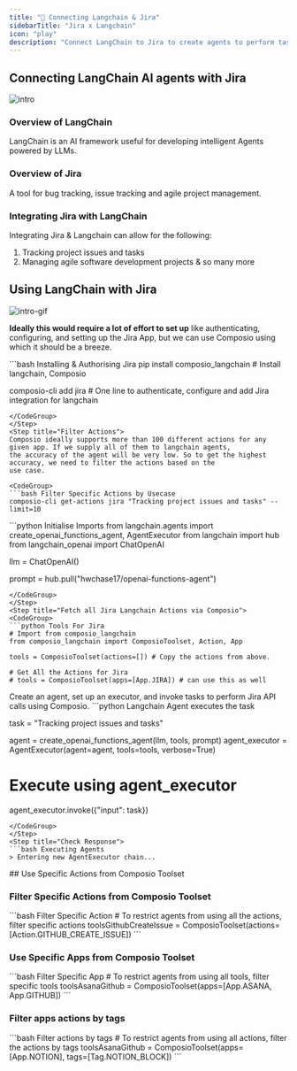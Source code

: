 ```yaml
---
title: "🚀 Connecting Langchain & Jira"
sidebarTitle: "Jira x Langchain"
icon: "play"
description: "Connect LangChain to Jira to create agents to perform tasks using natural language"
---
```


## Connecting LangChain AI agents with Jira
![intro](/media/intro.jpg)

### Overview of LangChain

LangChain is an AI framework useful for developing intelligent Agents powered by LLMs.

### Overview of Jira

A tool for bug tracking, issue tracking and agile project management.

### Integrating Jira with LangChain

Integrating Jira & Langchain can allow for the following:

1. Tracking project issues and tasks
2. Managing agile software development projects
& so many more

## Using LangChain with Jira
![intro-gif](/media/intro.gif)
<Steps>
<Step title="Setting Up the Environment">

**Ideally this would require a lot of effort to set up** like authenticating, configuring, and setting up the Jira App, but we can use Composio using which it should be a breeze.

<CodeGroup>
```bash Installing & Authorising Jira
pip install composio_langchain # Install langchain, Composio 

composio-cli add jira # One line to authenticate, configure and add Jira integration for langchain
```
</CodeGroup>
</Step>
<Step title="Filter Actions">
Composio ideally supports more than 100 different actions for any given app. If we supply all of them to langchain agents, 
the accuracy of the agent will be very low. So to get the highest accuracy, we need to filter the actions based on the 
use case.

<CodeGroup>
```bash Filter Specific Actions by Usecase
composio-cli get-actions jira "Tracking project issues and tasks" --limit=10
```
</CodeGroup>

</Step>
<Step title="Import Base Packages">

<CodeGroup>
```python Initialise Imports
from langchain.agents import create_openai_functions_agent, AgentExecutor
from langchain import hub
from langchain_openai import ChatOpenAI


llm = ChatOpenAI()

prompt = hub.pull("hwchase17/openai-functions-agent")
```
</CodeGroup>
</Step>
<Step title="Fetch all Jira Langchain Actions via Composio">
<CodeGroup>
```python Tools For Jira
# Import from composio_langchain
from composio_langchain import ComposioToolset, Action, App

tools = ComposioToolset(actions=[]) # Copy the actions from above. 

# Get All the Actions for Jira
# tools = ComposioToolset(apps=[App.JIRA]) # can use this as well
```
</CodeGroup>
</Step>
<Step title="Execute the Agent">
Create an agent, set up an executor, and invoke tasks to perform Jira API calls using Composio. 
<CodeGroup>
```python Langchain Agent executes the task

task = "Tracking project issues and tasks"

agent = create_openai_functions_agent(llm, tools, prompt)
agent_executor = AgentExecutor(agent=agent, tools=tools, verbose=True)

# Execute using agent_executor
agent_executor.invoke({"input": task})
```
</CodeGroup>
</Step>
<Step title="Check Response">
```bash Executing Agents
> Entering new AgentExecutor chain...
```
</Step>
</Steps>
## Use Specific Actions from Composio Toolset

### Filter Specific Actions from Composio Toolset

<CodeGroup>
```bash Filter Specific Action
# To restrict agents from using all the actions, filter specific actions
toolsGithubCreateIssue = ComposioToolset(actions=[Action.GITHUB_CREATE_ISSUE])
```
</CodeGroup>

### Use Specific Apps from Composio Toolset
<CodeGroup>
```bash Filter Specific App
# To restrict agents from using all tools, filter specific tools
toolsAsanaGithub = ComposioToolset(apps=[App.ASANA, App.GITHUB])
```
</CodeGroup>

### Filter apps actions by tags 
<CodeGroup>
```bash Filter actions by tags
# To restrict agents from using all actions, filter the actions by tags
toolsAsanaGithub = ComposioToolset(apps=[App.NOTION], tags=[Tag.NOTION_BLOCK])
```
</CodeGroup>

